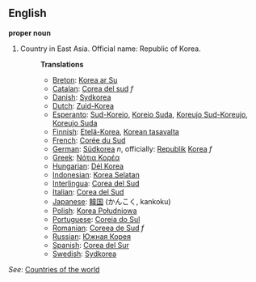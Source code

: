 ==English==

'''proper noun'''

# Country in East Asia. Official name: Republic of Korea.
#:'''Translations'''
#:*[[Breton]]: [[Korea ar Su]]
#:*[[Catalan]]: [[Corea del sud]] ''f''
#:*[[Danish]]: [[Sydkorea]]
#:*[[Dutch]]: [[Zuid-Korea]]
#:*[[Esperanto]]: [[Sud-Koreio]], [[Koreio Suda]], [[Koreujo Sud-Koreujo]], [[Koreujo Suda]]
#:*[[Finnish]]: [[Etelä-Korea]], [[Korean tasavalta]]
#:*[[French]]: [[Corée du Sud]]
#:*[[German]]: [[Südkorea]] ''n'', officially: [[Republik]] [[Korea]] ''f''
#:*[[Greek]]: [[Νότια Κορέα]]
#:*[[Hungarian]]: [[Dél Korea]]
#:*[[Indonesian]]: [[Korea Selatan]]
#:*[[Interlingua]]: [[Corea del Sud]]
#:*[[Italian]]: [[Corea del Sud]]
#:*[[Japanese]]: [[韓国]] (かんこく, kankoku)
#:*[[Polish]]: [[Korea Południowa]]
#:*[[Portuguese]]: [[Coreia do Sul]]
#:*[[Romanian]]: [[Coreea de Sud]] ''f''
#:*[[Russian]]: [[Южная Корея]]
#:*[[Spanish]]: [[Corea del Sur]]
#:*[[Swedish]]: [[Sydkorea]]

''See'': [[Countries of the world]]